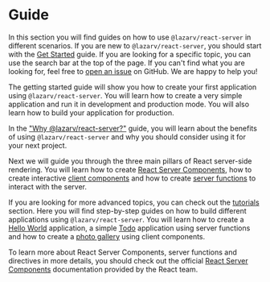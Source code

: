 # Guide

In this section you will find guides on how to use `@lazarv/react-server` in different scenarios. If you are new to `@lazarv/react-server`, you should start with the [Get Started](/guide/get-started) guide. If you are looking for a specific topic, you can use the search bar at the top of the page. If you can't find what you are looking for, feel free to [open an issue](https://github.com/lazarv/react-server/issues) on GitHub. We are happy to help you!

The getting started guide will show you how to create your first application using `@lazarv/react-server`. You will learn how to create a very simple application and run it in development and production mode. You will also learn how to build your application for production.

In the ["Why @lazarv/react-server?"](/guide/why) guide, you will learn about the benefits of using `@lazarv/react-server` and why you should consider using it for your next project.

Next we will guide you through the three main pillars of React server-side rendering. You will learn how to create [React Server Components](/guide/server-components), how to create interactive [client components](/guide/client-components) and how to create [server functions](/guide/server-functions) to interact with the server.

If you are looking for more advanced topics, you can check out the [tutorials](/tutorials) section. Here you will find step-by-step guides on how to build different applications using `@lazarv/react-server`. You will learn how to create a [Hello World](/tutorials/hello-world) application, a simple [Todo](/tutorials/todo-app) application using server functions and how to create a [photo gallery](/tutorials/photos) using client components.

To learn more about React Server Components, server functions and directives in more details, you should check out the official [React Server Components](https://react.dev/reference/rsc/server-components) documentation provided by the React team. 